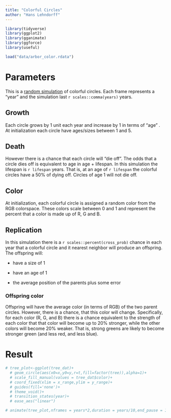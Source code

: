 ```yaml
---
title: "Colorful Circles"
author: "Hans Lehndorff"
---
```


```r
library(tidyverse)
library(ggplot2)
library(gganimate)
library(ggforce)
library(useful)

load("data/arbor_color.rdata")

```

# Parameters

This is a <u>random simulation</u> of colorful circles. Each frame represents a "year" and the simulation last `r scales::comma(years)` years.

## Growth

Each circle grows by 1 unit each year and increase by 1 in terms of "age" . At initialization each circle have ages/sizes between 1 and 5.

## Death

However there is a chance that each circle will "die off". The odds that a circle dies off is equivalent to age in age + lifespan. In this simulation the lifespan is `r lifespan` years. That is, at an age of `r lifespan` the colorful circles have a 50% of dying off. Circles of age 1 will not die off.

## Color

At initialization, each colorful circle is assigned a random color from the RGB colorspace. These colors scale between 0 and 1 and represent the percent that a color is made up of R, G and B.

## Replication

In this simulation there is a `r scales::percent(cross_prob)` chance in each year that a colorful circle and it nearest neighbor will produce an offspring. The offspring will:

-   have a size of 1

-   have an age of 1

-   the average position of the parents plus some error

### Offspring color

Offspring will have the average color (in terms of RGB) of the two parent circles. However, there is a chance, that this color will change. Specifically, for each color (R, G, and B) there is a chance equivalent to the strength of each color that that color will become up to 20% stronger, while the other colors will become 20% weaker. That is, strong greens are likely to become stronger green (and less red, and less blue).

# Result

```r
 
# tree_plot<-ggplot(tree_dat)+
  # geom_circle(aes(x0=x,y0=y,r=t,fill=factor(tree)),alpha=1)+
  # scale_fill_manual(values = tree_dat$color)+
  # coord_fixed(xlim = x_range,ylim = y_range)+
  # guides(fill='none')+
  # theme_void()+
  # transition_states(year)+
  # ease_aes("linear")

# animate(tree_plot,nframes = years*2,duration = years/10,end_pause = 10,renderer = gifski_renderer())  

```
